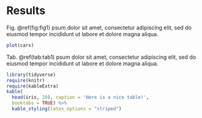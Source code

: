 # Results

Fig. \@ref(fig:fig1) psum dolor sit amet, consectetur adipiscing elit, sed do 
eiusmod tempor incididunt ut labore et dolore magna aliqua.

```r
plot(cars)
```

Tab. \@ref(tab:tab1) psum dolor sit amet, consectetur adipiscing elit, sed do 
eiusmod tempor incididunt ut labore et dolore magna aliqua.

```r
library(tidyverse)
require(knitr)
require(kableExtra)
kable(
  head(iris, 20), caption = 'Here is a nice table!',
  booktabs = TRUE) %>% 
  kable_styling(latex_options = "striped")
```

